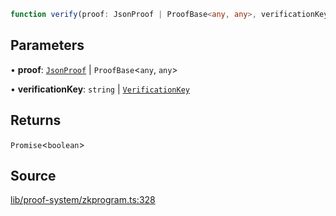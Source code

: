 ```ts
function verify(proof: JsonProof | ProofBase<any, any>, verificationKey: string | VerificationKey): Promise<boolean>
```

## Parameters

• **proof**: [`JsonProof`](../type-aliases/JsonProof.mdx) \| `ProofBase`\<`any`, `any`\>

• **verificationKey**: `string` \| [`VerificationKey`](../classes/VerificationKey.mdx)

## Returns

`Promise`\<`boolean`\>

## Source

[lib/proof-system/zkprogram.ts:328](https://github.com/o1-labs/o1js/blob/1ed4125b454628ef1e3e4d32dd416718a59702b8/src/lib/proof-system/zkprogram.ts#L328)
